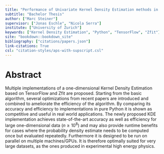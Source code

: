 ```yaml
---
title: "Performance of Univariate Kernel Density Estimation methods in TensorFlow"
subtitle: "Bachelor Thesis"
author: ["Marc Steiner"]
supervisor: ["Jonas Eschle", "Nicola Serra"]
institute: ["University of Zurich"]
keywords: ["Kernel Density Estimation", "Python", "TensorFlow", "Zfit"]
site: "bookdown::bookdown_site"
bibliography: ["citations/papers.json"]
link-citations: True
csl: "citation-styles/aps-with-supscript.csl"
---
```


# Abstract {-}

Multiple implementations of a one-dimensional Kernel Density Estimation based on TensorFlow and Zfit are proposed. Starting from the basic algorithm, several optimizations from recent papers are introduced and combined to ameliorate the efficiency of the algorithm. By comparing its accuracy and efficiency to implementations in pure Python it is shown as competitive and useful in real world applications. The newly proposed KDE implementation achieves state-of-the-art accuracy as well as efficiency for large one-dimensional data ($n \geq 10^8$) and may also provide runtime benefits for cases where the probability density estimate needs to be computed once but evaluated repeatedly.
Furthermore it is designed to be run on parallel on multiple machines/GPUs. It is therefore optimally suited for very large datasets, as the ones produced in experimental high energy physics.

\newpage
\tableofcontents
